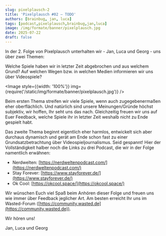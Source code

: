 ```yaml
---
slug: pixelplausch-2
title: 'Pixelplausch #02 – TODO'
authors: [brainbug, jan, luca]
tags: [podcast,pixelplausch,brainbug,jan,luca]
image: /img/formate/banner/pixelplausch.jpg
date: 2025-07-22
draft: false
---
```



In der 2. Folge von Pixelplausch unterhalten wir - Jan, Luca und Georg - uns über zwei Themen:

Welche Spiele haben wir in letzter Zeit abgebrochen und aus welchem Grund?
Auf welchen Wegen bzw. in welchen Medien informieren wir uns über Videospiele?

<Image style={{width: '100%'}} img={require('/static/img/formate/banner/pixelplausch.jpg')} />

<!--truncate-->

Beim ersten Thema streifen wir viele Spiele, wenn auch zugegebenermaßen eher oberflächlich. Und natürlich sind unsere Meinungen/Gründe höchst subjektiv, wir hoffen, Ihr seht uns das nach. Gleichzeitig freuen wir uns auf Euer Feedback, welche Spiele ihr in letzter Zeit weshalb nicht zu Ende gespielt habt.

Das zweite Thema beginnt eigentlich eher harmlos, entwickelt sich aber durchaus dynamisch und gerät am Ende schon fast zu einer Grundsatzbetrachtung über Videospieljournalismus. Seid gespannt\! Hier der Vollständigkeit halber noch die Links zu drei Podcast, die wir in der Folge namentlich erwähnen:

- Nerdwelten: [https://nerdweltenpodcast.com/](https://nerdweltenpodcast.com/)
- Stay Forever: [https://www.stayforever.de/](https://www.stayforever.de/)
- Ok Cool: [https://okcool.space/](https://okcool.space/)

Wir wünschen Euch viel Spaß beim Anhören dieser Folge und freuen uns wie immer über Feedback jeglicher Art. Am besten erreicht Ihr uns im Wasted-Forum ([https://community.wasted.de](https://community.wasted.de)).

Wir hören uns!

Jan, Luca und Georg

<ReactPlayer
    width="100%"
    height="50px"
    controls
    src='https://m10z.picnotes.de/Pixelplausch/Pixelplausch_002.mp3'
/>
